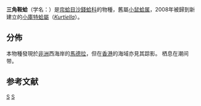 {{Speciesbox 
 | taxon = Kurtiella triangularis
 | display_parents = 5
 | authority = (Watson, 1897)
 | synonyms_ref = {{r|WoRMS_345285}}
 | synonyms =
* ''[[Mysella|Mysella]] trigularis'' {{small|(A. Adams)}}{{r|shell_3754}}
}}

'''三角鞍蛤'''（学名：''{{lang|la|Kurtiella triangularis}}''）是[[帘蛤目|帘蛤目]][[沙錢蛤科|沙錢蛤科]]的物種，舊屬[[小鼠蛤属|小鼠蛤属]]{{r|shell_3754}}，2008年被歸到新建立的[[小庫特蛤屬|小庫特蛤屬]]（''[[Kurtiella|Kurtiella]]''）{{r|WoRMS_345285|Gofas 2008}}。

==分佈==
本物種發現於[[非洲|非洲]]西海岸的[[馬德拉|馬德拉]]{{r|WoRMS_345285}}，但在[[香港|香港]]的海域亦見其踪影{{r|shelldoc_420090220110}}。
栖息在潮间带。

==参考文献==
{{reflist |refs=
<ref name="Gofas 2008">{{cite journal
 |url=https://dx.doi.org/10.1093/mollus/eym053   
 |last1=Gofas |first1=S. |authorlink=Serge Gofas
 |last2=Salas |first2=C.
 |year=2008
 |title=A review of European ‘Mysella’ species (Bivalvia, Montacutidae), with description of Kurtiella new genus
 |journal=''[[Journal_of_Molluscan_Studies|Journal of Molluscan Studies]]''
 |volume=74 |issue=2 |pages=119-135
 |doi=10.1093/mollus/eym053 |language=en }}</ref>   
<ref name="shell_3754">{{cite web
 |url=http://shell.sinica.edu.tw/chinese/shellbase_detail.php?science_no=3754
 |title=国际贝库：三角鞍蛤
 |publisher=台湾贝类资料库
 |accessdate=2009-08-11
 |archive-date=2016-03-04
 |archive-url=https://web.archive.org/web/20160304125859/http://shell.sinica.edu.tw/chinese/shellbase_detail.php?science_no=3754
 |dead-url=no
 }}</ref>
<ref name="shelldoc_420090220110">{{shelldoc_420090220110}}</ref>
<ref name="WoRMS_345285">{{WoRMS |id=345285
 |title=Kurtiella triangularis (Watson, 1897)
 |date=2008-05-15 |access-date=2018-01-04
 |last=Gofas |first=Serge}}</ref>
}}

{{Taxonbar}}
[[Category:小库特蛤属|S]]
[[Category:_1897年描述的动物|S]]